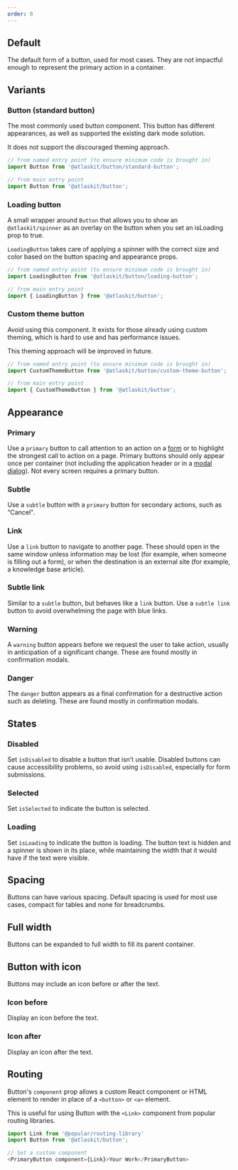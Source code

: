 ```yaml
---
order: 0
---
```



## Default

The default form of a button, used for most cases. They are not impactful enough to represent the primary action in a container.

<Example Component={ButtonDefault} packageName="@atlaskit/button" />

## Variants

### Button (standard button)

The most commonly used button component. This button has different appearances, as well as supported the existing dark mode solution.

It does not support the discouraged theming approach.

```js
// from named entry point (to ensure minimum code is brought in)
import Button from '@atlaskit/button/standard-button';   

// from main entry point
import Button from '@atlaskit/button';
```

### Loading button

A small wrapper around `Button` that allows you to show an `@atlaskit/spinner` as an overlay on the button when you set an isLoading prop to true.

`LoadingButton` takes care of applying a spinner with the correct size and color based on the button spacing and appearance props.

```js
// from named entry point (to ensure minimum code is brought in)
import LoadingButton from '@atlaskit/button/loading-button';   

// from main entry point
import { LoadingButton } from '@atlaskit/button';
```

### Custom theme button

Avoid using this component. It exists for those already using custom theming, which is hard to use and has performance issues.

This theming approach will be improved in future.

```js
// from named entry point (to ensure minimum code is brought in)
import CustomThemeButton from '@atlaskit/button/custom-theme-button';   

// from main entry point
import { CustomThemeButton } from '@atlaskit/button';
```

<!-- WARNING: A pollinator test visits this page and searches for this title to validate the page loaded correctly -->
<!-- https://pollinator.prod.atl-paas.net/checks/f7425790-6c31-4368-9911-3facd24cb51f -->
<!-- If this title "Appearance" is removed from the page, please update the pollinator test -->

## Appearance

### Primary

Use a `primary` button to call attention to an action on a [form](/patterns/forms) or to highlight the strongest call to action on a page.
Primary buttons should only appear once per container (not including the application header or in a [modal dialog](/components/modal-dialog)). Not every screen requires a primary button.

<Example Component={ButtonPrimary} packageName="@atlaskit/button" />

### Subtle

Use a `subtle` button with a `primary` button for secondary actions, such as “Cancel".

<Example Component={ButtonSubtle} packageName="@atlaskit/button" />

### Link

Use a `link` button to navigate to another page. These should open in the same window unless information may be lost (for example, when someone is filling out a form), or when the destination is an external site (for example, a knowledge base article).

<Example Component={ButtonLink} packageName="@atlaskit/button" />

### Subtle link

Similar to a `subtle` button, but behaves like a `link` button. Use a `subtle link` button to avoid overwhelming the page with blue links.

<Example Component={ButtonSubtleLink} packageName="@atlaskit/button" />

### Warning

A `warning` button appears before we request the user to take action, usually in anticipation of a significant change. These are found mostly in confirmation modals.

<Example Component={ButtonWarning} packageName="@atlaskit/button" />

### Danger

The `danger` button appears as a final confirmation for a destructive action such as deleting. These are found mostly in confirmation modals.

<Example Component={ButtonDanger} packageName="@atlaskit/button" />

## States

### Disabled

Set `isDisabled` to disable a button that isn’t usable. Disabled buttons can cause accessibility problems, so avoid using `isDisabled`, especially for form submissions.

<Example Component={ButtonDisabled} packageName="@atlaskit/button" />

### Selected

Set `isSelected` to indicate the button is selected.

<Example Component={ButtonSelected} packageName="@atlaskit/button" />

### Loading

Set `isLoading` to indicate the button is loading. The button text is hidden and a spinner is shown in its place, while maintaining the width that it would have if the text were visible.

<Example Component={ButtonLoading} packageName="@atlaskit/button" />

## Spacing

Buttons can have various spacing. Default spacing is used for most use cases, compact for tables and none for breadcrumbs.

<Example Component={ButtonPadding} packageName="@atlaskit/button" />

## Full width

Buttons can be expanded to full width to fill its parent container.

<Example Component={ButtonFullWidth} packageName="@atlaskit/button" />

## Button with icon

Buttons may include an icon before or after the text.

### Icon before

Display an icon before the text.

<Example Component={ButtonWithIconBefore} packageName="@atlaskit/button" />

### Icon after

Display an icon after the text.

<Example Component={ButtonWithIconAfter} packageName="@atlaskit/button" />

## Routing

Button's `component` prop allows a custom React component or HTML element to render
in place of a `<button>` or `<a>` element.

This is useful for using Button with the `<Link>` component from popular routing libraries.

```js
import Link from '@popular/routing-library'
import Button from '@atlaskit/button';

// Set a custom component
<PrimaryButton component={Link}>Your Work</PrimaryButton>
```
